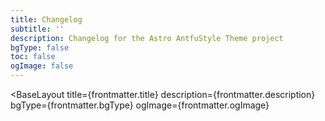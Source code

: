 ```yaml
---
title: Changelog
subtitle: ''
description: Changelog for the Astro AntfuStyle Theme project
bgType: false
toc: false
ogImage: false
---
```



<BaseLayout
  title={frontmatter.title}
  description={frontmatter.description}
  bgType={frontmatter.bgType}
  ogImage={frontmatter.ogImage}
>
  <TabbedLayout subtitle={frontmatter.subtitle}>
    <ListView collectionType="changelog" pageToc={frontmatter.toc} />
  </TabbedLayout>
</BaseLayout>
